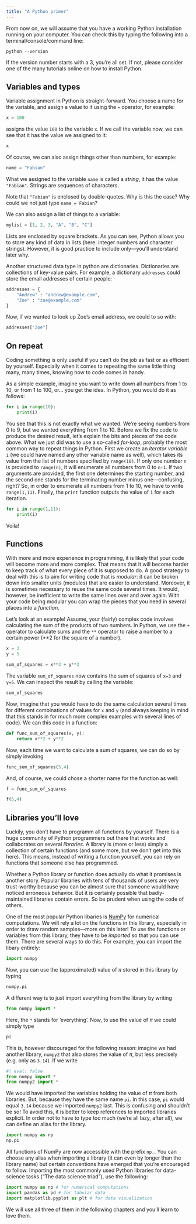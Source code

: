 ```yaml
--- 
title: "A Python primer"
---
```


:::{.callout-note}
From now on, we will assume that you have a working Python installation running on your computer. You can check this by typing the following into a terminal/console/command line:

```terminal
python --version
```

If the version number starts with a 3, you're all set. If not, please consider one of the many tutorials online on how to install Python.
:::

## Variables and types

Variable assignment in Python is straight-forward. You choose a name for the variable, and assign a value to it using the `=` operator, for example:

```python
x = 100
```

assigns the value `100` to the variable `x`. If we call the variable now, 
we can see that it has the value we assigned to it:

```python
x
```

Of course, we can also assign things other than numbers, for example:
```python
name = "Fabian"
```

What we assigned to the variable `name` is called a _string_,
it has the value `"Fabian"`. Strings are sequences of characters.

::: {.callout-tip}
Note that `"Fabian"` is enclosed by double-quotes.
Why is this the case? Why could we not just type `name = Fabian`?
:::

We can also assign a list of things to a variable:

```python
mylist = [1, 2, 3, "A", "B", "C"]
```

Lists are enclosed by square brackets. As you can see, Python allows you 
to store any kind of data in lists (here: integer numbers and character strings). However, it is good practice to include only---you'll understand later why.

Another structured data type in python are dictionaries. Dictionaries are
collections of key-value pairs. For example, a dictionary `addresses` could store the email addresses of certain people:

```python
addresses = {
    "Andrew" : "andrew@example.com",
    "Zoe" : "zoe@example.com"
}
```

Now, if we wanted to look up Zoe's email address, we could to so with:

```python
addresses["Zoe"]
```


## On repeat

Coding something is only useful if you can't do the job as fast or as efficient by yourself. Especially when it comes to repeating the same little thing many, many times, knowing how to code comes in handy.

As a simple example, imagine you want to write down all numbers from 1 to 10, or from 1 to 100, or... you get the idea.
In Python, you would do it as follows:

```python
for i in range(10):
    print(i)
```

You see that this is not exactly what we wanted. We're seeing numbers from 0 to 9, but we wanted everything from 1 to 10. Before we fix the code to produce the desired result, let's explain the bits and pieces of the code above. What we just did was to use a so-called _for-loop_, probably the most common way to repeat things in Python. 
First we create an _iterator variable_ `i` (we could have named any other variable name as well), which takes its value from the list of numbers specified by `range(10)`. If only one number `n` is provided to `range(n)`, it will enumerate all numbers from 0 to `n-1`. If two arguments are provided, the first one determines the starting number, and the second one stands for the terminating number minus one---confusing, right? So, in order to enumerate all numbers from 1 to 10, we have to write `range(1,11)`. Finally, the `print` function outputs the value of `i` for each iteration.

```python
for i in range(1,11):
    print(i)
```

Voilà!

## Functions

With more and more experience in programming, 
it is likely that your code will become more and more complex.
That means that it will become harder to keep track of what every piece 
of it is supposed to do. A good strategy to deal with this is to aim for writing code that is _modular_: it can be broken down into smaller units (modules) that are easier to understand. Moreover, it is sometimes necessary to reuse the same code several times. It would, however, be inefficient to write the same lines over and over again. With your code being modular you can wrap the pieces that you need in several places into a _function_. 

Let's look at an example! Assume, your (fairly) complex code involves calculating the sum of the products of two numbers. In Python, we use the `+` operator to calculate sums and the `**` operator to raise a number to a certain power (**2 for the square of a number). 

```python
x = 3
y = 5

sum_of_squares = x**2 + y**2
```

The variable `sum_of_squares` now contains the sum of squares of `x=3` and `y=5`. We can inspect the result by calling the variable:

```python
sum_of_squares 
```

Now, imagine that you would have to do the same calculation several times for different combinations of values for `x` and `y` (and always keeping in mind that this stands in for much more complex examples with several lines of code). We can this code in a function:

```python
def func_sum_of_squares(x, y):
    return x**2 + y**2
```

Now, each time we want to calculate a sum of squares, we can do so by simply invoking 

```python
func_sum_of_squares(5,4)
```

And, of course, we could chose a shorter name for the function as well:

```python

f = func_sum_of_squares

f(5,4)
```

## Libraries you'll love

Luckily, you don't have to programm all functions by yourself.
There is a huge community of Python programmers out there that 
works and collaborates on several _libraries_. A library is (more or less)
simply a collection of certain functions (and some more, but we don't get into this here). This means, instead of writing a function yourself, you can rely on functions that someone else has programmed.

::: {.callout-caution}
Whether a Python library or function does actually do what it promises is
another story. Popular libraries with tens of thousands of users are very trust-worthy because you can be almost sure that someone would have noticed erroneous behavior. But it is certainly possible that badly-maintained libraries contain errors. So be prudent when using the code of others.
:::

One of the most popular Python libaries is [NumPy](https://numpy.org/) for numerical computations. We will rely a lot on the functions in this library, especially in order to draw random samples---more on this later!
To use the functions or variables from this library, they have to be _imported_ so that you can use them. There are several ways to do this.
For example, you can import the libary entirely:

```python
import numpy
```

Now, you can use the (approximated) value of $\pi$ stored in this library by typing 

```python
numpy.pi
```

A different way is to just import everything from the library by writing 

```python
from numpy import * 
```

Here, the `*` stands for 'everything'. Now, to use the value of $\pi$ we could simply type

```python
pi
```

This is, however discouraged for the following reason: imagine we had another library, `numpy2` that also stores the value of $\pi$, but less precisely (e.g. only as `3.14`). If we write 

```python
#| eval: false
from numpy import * 
from numpy2 import * 
```

We would have imported the variables holding the value of $\pi$ from both libraries. But, because they have the same name `pi`. In this case, `pi` would equal `3.14` because we imported `numpy2` last. This is confusing and shouldn't be so! To avoid this, it is better to keep references to imported libraries explicit. In order not to have to type too much (we're all lazy, after all), we can define an alias for the library.

```python
import numpy as np
np.pi
```

All functions of NumPy are now accessible with the prefix `np.`. You can choose any alias when importing a library (it can even by longer than the library name) but certain conventions have emerged that you're encouraged to follow. Importing the most commonly used Python libraries for data-science tasks ("The data science triad"), use the following:

```python
import numpy as np # for numerical computations
import pandas as pd # for tabular data 
import matplotlib.pyplot as plt # for data visualization
```

We will use all three of them in the following chapters and you'll learn to love them.